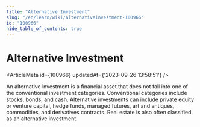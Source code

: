 ```yaml
---
title: "Alternative Investment"
slug: "/en/learn/wiki/alternativeinvestment-100966"
id: "100966"
hide_table_of_contents: true
---
```



# Alternative Investment

<ArticleMeta id={100966} updatedAt={'2023-09-26 13:58:51'} />
<div className='border-solid border-b border-t-0 my-4 border-[var(--ifm-color-gray-300)]' />

An alternative investment is a financial asset that does not fall into one of the conventional investment categories. Conventional categories include stocks, bonds, and cash. Alternative investments can include private equity or venture capital, hedge funds, managed futures, art and antiques, commodities, and derivatives contracts. Real estate is also often classified as an alternative investment.
